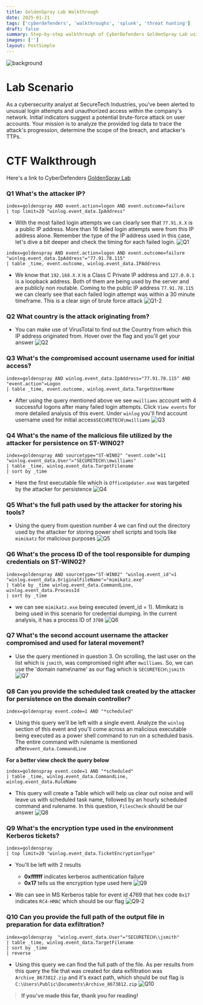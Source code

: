 ```yaml
---
title: GoldenSpray Lab Walkthrough
date: 2025-01-21
tags: ['cyberdefenders', 'walkthroughs', 'splunk', 'threat hunting']
draft: false
summary: Step-by-step walkthrough of CyberDefenders GoldenSpray Lab using Splunk SIEM
images: ['']
layout: PostSimple
---
```


![background](/static/images/GoldenSpray/background.png)

<TOCInline toc={props.toc} exclude="Overview" toHeading={4} />

# Lab Scenario

As a cybersecurity analyst at SecureTech Industries, you've been alerted to unusual login attempts and unauthorized access within the company's network. Initial indicators suggest a potential brute-force attack on user accounts. Your mission is to analyze the provided log data to trace the attack's progression, determine the scope of the breach, and attacker's TTPs.

# CTF Walkthrough

Here's a link to CyberDefenders [GoldenSpray Lab](https://cyberdefenders.org/blueteam-ctf-challenges/goldenspray/)

### Q1 What's the attacker IP?

```
index=goldenspray AND event.action=logon AND event.outcome=failure
| top limit=20 "winlog.event_data.IpAddress"
```

- With the most failed login attempts we can clearly see that `77.91.X.X` is a public IP address. More than 16 failed login attempts were from this IP address alone. Remember the type of the IP address used in this case, let's dive a bit deeper and check the timing for each failed login. ![Q1](/static/images/GoldenSpray/Q1.png)

```
index=goldenspray AND event.action=logon AND event.outcome=failure "winlog.event_data.IpAddress"="77.91.78.115"
| table _time, event.outcome, winlog.event_data.IPAddress
```

- We know that `192.168.X.X` is a Class C Private IP address and `127.0.0.1` is a loopback address. Both of them are being used by the server and are publicly non routable. Coming to the public IP address `77.91.78.115` we can clearly see that each failed login attempt was within a 30 minute timeframe. This is a clear sign of brute force attack ![Q1-2](/static/images/GoldenSpray/Q1-2.png)

### Q2 What country is the attack originating from?

- You can make use of VirusTotal to find out the Country from which this IP address originated from. Hover over the flag and you'll get your answer ![Q2](/static/images/GoldenSpray/Q2.png)

### Q3 What's the compromised account username used for initial access?

```
index=goldenspray AND winlog.event_data.IpAddress="77.91.78.115" AND "event.action"=Logon
| table _time, event.outcome, winlog.event_data.TargetUserName
```

- After using the query mentioned above we see `mwilliams` account with 4 successful logons after many failed login attempts. Click `View events` for more detailed analysis of this event. Under `winlog` you'll find account username used for initial access`SECURETECH\mwilliams`
  ![Q3](/static/images/GoldenSpray/Q3.png)

### Q4 What's the name of the malicious file utilized by the attacker for persistence on ST-WIN02?

```
index=goldenspray AND sourcetype="ST-WIN02" "event.code"=11 "winlog.event_data.User"="SECURETECH\\mwilliams"
| table _time, winlog.event_data.TargetFilename
| sort by _time
```

- Here the first executable file which is `OfficeUpdater.exe` was targeted by the attacker for persistence ![Q4](/static/images/GoldenSpray/Q4.png)

### Q5 What's the full path used by the attacker for storing his tools?

- Using the query from question number 4 we can find out the directory used by the attacker for storing power shell scripts and tools like `mimikatz` for malicious purposes ![Q5](/static/images/GoldenSpray/Q5.png)

### Q6 What's the process ID of the tool responsible for dumping credentials on ST-WIN02?

```
index=goldenspray AND sourcetype="ST-WIN02" "winlog.event_id"=1 "winlog.event_data.OriginalFileName"="mimikatz.exe"
| table by _time winlog.event_data.CommandLine, winlog.event_data.ProcessId
| sort by _time
```

- we can see `mimikatz.exe` being executed (event_id = 1). Mimikatz is being used in this scenario for credential dumping. In the current analysis, it has a process ID of `3708` ![Q6](/static/images/GoldenSpray/Q6.png)

### Q7 What's the second account username the attacker compromised and used for lateral movement?

- Use the query mentioned in question 3. On scrolling, the last user on the list which is `jsmith`, was compromised right after `mwilliams`. So, we can use the 'domain name\name' as our flag which is `SECURETECH\jsmith` ![Q7](/static/images/GoldenSpray/Q7.png)

### Q8 Can you provide the scheduled task created by the attacker for persistence on the domain controller?

```
index=goldenspray event.code=1 AND "*scheduled"
```

- Using this query we'll be left with a single event. Analyze the `winlog` section of this event and you'll come across an malicious executable being executed as a power shell command to run on a scheduled basis. The entire command with rulename is mentioned after`event_data.CommandLine`

**For a better view check the query below**

```
index=goldenspray event.code=1 AND "*scheduled"
| table _time, winlog.event_data.CommandLine, winlog.event_data.RuleName
```

- This query will create a Table which will help us clear out noise and will leave us with scheduled task name, followed by an hourly scheduled command and rulename. In this question, `FilesCheck` should be our answer ![Q8](/static/images/GoldenSpray/Q8.png)

### Q9 What's the encryption type used in the environment Kerberos tickets?

```
index=goldenspray
| top limit=20 "winlog.event_data.TicketEncryptionType"
```

- You'll be left with 2 results

  - **0xffffff** indicates kerberos authentication failure
  - **0x17** tells us the encryption type used here
    ![Q9](/static/images/GoldenSpray/Q9.png)

- We can see in MS Kerberos table for event id 4769 that hex code `0x17` indicates `RC4-HMAC` which should be our flag ![Q9-2](/static/images/GoldenSpray/Q9-2.png)

### Q10 Can you provide the full path of the output file in preparation for data exfiltration?

```
index=goldenspray  "winlog.event_data.User"="SECURETECH\\jsmith"
| table _time, winlog.event_data.TargetFilename
| sort by _time
| reverse
```

- Using this query we can find the full path of the file. As per results from this query the file that was created for data exfiltration was `Archive_8673812.zip` and it's exact path, which should be out flag is `C:\Users\Public\Documents\Archive_8673812.zip` ![Q10](/static/images/GoldenSpray/Q10.png)

> **If you've made this far, thank you for reading!**
